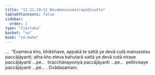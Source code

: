 ```yaml
---
title: "12.11.10–12 Devamanussanirayādisutta"
tableOfContents: false
sidebar:
  order: 2
type: "tipitaka"
basket: "su"
book: "sn-maha"
---
```



<DynamicBreadcrumb />

<Division number="1181–1183" book="sn-maha" bookNo="14">

<Paragraph number="2531" book="sn-maha">
…  “Evameva kho, bhikkhave, appakā te sattā ye devā cutā manussesu paccājāyanti; atha kho eteva bahutarā sattā ye devā cutā niraye paccājāyanti …pe…  tiracchānayoniyā paccājāyanti …pe…  pettivisaye paccājāyanti …pe… .

</Paragraph>
</Division>

<Paragraph number="2532" type="center" book="sn-maha">
Dvādasamaṃ.
</Paragraph>